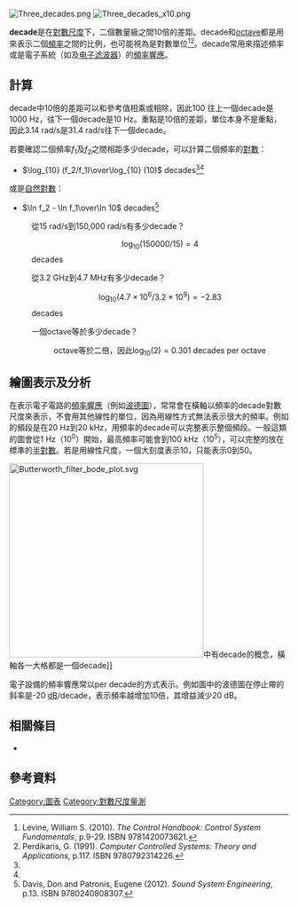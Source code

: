 [[File:Three_decades.png|thumb]]
[[File:Three_decades_x10.png|thumb]]

'''decade'''是在[[對數尺度|對數尺度]]下，二個數量級之間10倍的差距。decade和[[octave_(電子)|octave]]都是用來表示二個[[頻率|頻率]]之間的比例，也可能視為是對數單位<ref name="Levine">Levine, William S. (2010). ''The Control Handbook: Control System Fundamentals'', p.9-29. ISBN 9781420073621.</ref><ref name="Perdikaris">Perdikaris, G. (1991). ''Computer Controlled Systems: Theory and Applications'', p.117. ISBN 9780792314226.</ref>。decade常用來描述頻率或是電子系統（如{{le|音频功率放大器|audio amplifier}}及[[电子滤波器|电子滤波器]]）的[[頻率響應|頻率響應]]。

==計算==
decade中10倍的差距可以和參考值相乘或相除，因此100 往上一個decade是1000 Hz，往下一個decade是10 Hz。重點是10倍的差距，單位本身不是重點，因此3.14 rad/s是31.4 rad/s往下一個decade。

若要確認二個頻率<math>f_1</math>及<math>f_2</math>之間相距多少decade，可以計算二個頻率的[[對數|對數]]：
*<math>\log_{10} (f_2/f_1)\over\log_{10} (10)</math> decades<ref name="Levine"/><ref name="Perdikaris"/>
或是[[自然對數|自然對數]]：
*<math>\ln f_2 - \ln f_1\over\ln 10</math> decades<ref>Davis, Don and Patronis, Eugene (2012). ''Sound System Engineering'', p.13. ISBN 9780240808307.</ref>

:從15 rad/s到150,000 rad/s有多少decade？
::<math>\log_{10} (150000/15) = 4</math> decades
:從3.2 GHz到4.7 MHz有多少decade？
::<math>\log_{10} (4.7\times10^6 / 3.2\times10^9 ) = -2.83</math> decades
:一個octave等於多少decade？
::octave等於二倍，因此<math>\log_{10} (2) = 0.301</math> decades per octave<!-- (decade = [[just_major_third|just major third]] + three octaves, 10/1 = 5/4)-->

==繪圖表示及分析==
<!--[[Image:Decade_vs_Linear.svg|400px]]-->
在表示電子電路的[[頻率響應|頻率響應]]（例如[[波德圖|波德圖]]），常常會在橫軸以頻率的decade對數尺度來表示，不會用其他線性的單位，因為用線性方式無法表示很大的頻率。例如{{le|音頻放大器|audio amplifier}}的頻段是在20 Hz到20 kHz，用頻率的decade可以完整表示整個頻段。一般這類的圖會從1 Hz（10<sup>0</sup>）開始，最高頻率可能會到100 kHz（10<sup>5</sup>），可以完整的放在標準的[[半對數圖|半對數]]{{le|繪圖紙|graph paper}}。若是用線性尺度，一個大刻度表示10，只能表示0到50。

[[Image:Butterworth_filter_bode_plot.svg|350px]]中有decade的概念，橫軸各一大格都是一個decade]]

電子設備的頻率響應常以per decade的方式表示。例如圖中的波德圖在停止帶的斜率是-20 [[分貝|dB]]/decade，表示頻率越增加10倍，其增益減少20 dB。

==相關條目==
* {{le|薩瓦 (單位)|Savart}}

==參考資料==
{{reflist}}


{{DEFAULTSORT:Decade (Log Scale)}}
[[Category:圖表|Category:圖表]]
[[Category:對數尺度量測|Category:對數尺度量測]]